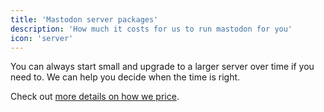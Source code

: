 ```yaml
---
title: 'Mastodon server packages'
description: 'How much it costs for us to run mastodon for you'
icon: 'server'
---
```


<Snippet file="packages.mdx" />

You can always start small and upgrade to a larger server over time if you need to. We can help you decide when the time is right.

<Tip>Check out [more details on how we price](/managed-server).</Tip>